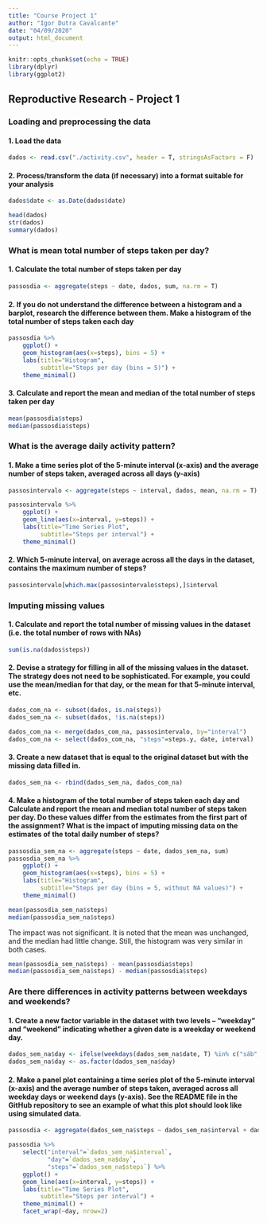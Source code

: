 ---
title: "Course Project 1"
author: "Igor Dutra Cavalcante"
date: "04/09/2020"
output: html_document
---

```{r setup, include=FALSE}
knitr::opts_chunk$set(echo = TRUE)
library(dplyr)
library(ggplot2)
```


## Reproductive Research - Project 1

### Loading and preprocessing the data
 
#### 1. Load the data
```{r}
dados <- read.csv("./activity.csv", header = T, stringsAsFactors = F)
```

 
#### 2. Process/transform the data (if necessary) into a format suitable for your analysis
```{r}
dados$date <- as.Date(dados$date)

head(dados)
str(dados)
summary(dados)
```

### What is mean total number of steps taken per day?
 
#### 1. Calculate the total number of steps taken per day
```{r}
passosdia <- aggregate(steps ~ date, dados, sum, na.rm = T)
```

#### 2. If you do not understand the difference between a histogram and a barplot, research the difference between them. Make a histogram of the total number of steps taken each day
```{r, echo=F}
passosdia %>%
    ggplot() +
    geom_histogram(aes(x=steps), bins = 5) +
    labs(title="Histogram", 
         subtitle="Steps per day (bins = 5)") +
    theme_minimal()
```

#### 3. Calculate and report the mean and median of the total number of steps taken per day
```{r}
mean(passosdia$steps)
median(passosdia$steps)
```

### What is the average daily activity pattern?

#### 1. Make a time series plot of the 5-minute interval (x-axis) and the average number of steps taken, averaged across all days (y-axis)
```{r}
passosintervalo <- aggregate(steps ~ interval, dados, mean, na.rm = T)
```
```{r echo=F}
passosintervalo %>%
    ggplot() +
    geom_line(aes(x=interval, y=steps)) +
    labs(title="Time Series Plot", 
         subtitle="Steps per interval") +
    theme_minimal() 
```

#### 2. Which 5-minute interval, on average across all the days in the dataset, contains the maximum number of steps?
```{r}
passosintervalo[which.max(passosintervalo$steps),]$interval
```

### Imputing missing values

#### 1. Calculate and report the total number of missing values in the dataset (i.e. the total number of rows with NAs)
```{r}
sum(is.na(dados$steps))
```

#### 2. Devise a strategy for filling in all of the missing values in the dataset. The strategy does not need to be sophisticated. For example, you could use the mean/median for that day, or the mean for that 5-minute interval, etc.
```{r}
dados_com_na <- subset(dados, is.na(steps))
dados_sem_na <- subset(dados, !is.na(steps))

dados_com_na <- merge(dados_com_na, passosintervalo, by="interval")
dados_com_na <- select(dados_com_na, "steps"=steps.y, date, interval)
```

#### 3. Create a new dataset that is equal to the original dataset but with the missing data filled in.
```{r}
dados_sem_na <- rbind(dados_sem_na, dados_com_na)
```

#### 4. Make a histogram of the total number of steps taken each day and Calculate and report the mean and median total number of steps taken per day. Do these values differ from the estimates from the first part of the assignment? What is the impact of imputing missing data on the estimates of the total daily number of steps?
```{r echo=F}
passosdia_sem_na <- aggregate(steps ~ date, dados_sem_na, sum)
passosdia_sem_na %>%
    ggplot() +
    geom_histogram(aes(x=steps), bins = 5) +
    labs(title="Histogram", 
         subtitle="Steps per day (bins = 5, without NA values)") +
    theme_minimal()
```
```{r}
mean(passosdia_sem_na$steps)
median(passosdia_sem_na$steps)
```
The impact was not significant. It is noted that the mean was unchanged, and the median had little change. Still, the histogram was very similar in both cases.
```{r}
mean(passosdia_sem_na$steps) - mean(passosdia$steps)
median(passosdia_sem_na$steps) - median(passosdia$steps)
```

### Are there differences in activity patterns between weekdays and weekends?

#### 1. Create a new factor variable in the dataset with two levels – “weekday” and “weekend” indicating whether a given date is a weekday or weekend day.
```{r}
dados_sem_na$day <- ifelse(weekdays(dados_sem_na$date, T) %in% c("sáb", "dom"), "weekend", "weekday")
dados_sem_na$day <- as.factor(dados_sem_na$day)
```

#### 2. Make a panel plot containing a time series plot of the 5-minute interval (x-axis) and the average number of steps taken, averaged across all weekday days or weekend days (y-axis). See the README file in the GitHub repository to see an example of what this plot should look like using simulated data.
```{r}
passosdia <- aggregate(dados_sem_na$steps ~ dados_sem_na$interval + dados_sem_na$day, dados_sem_na, mean)
```
```{r echo=F}
passosdia %>%
    select("interval"=`dados_sem_na$interval`,
           "day"=`dados_sem_na$day`,
           "steps"=`dados_sem_na$steps`) %>%
    ggplot() +
    geom_line(aes(x=interval, y=steps)) +
    labs(title="Time Series Plot", 
         subtitle="Steps per interval") +
    theme_minimal() +
    facet_wrap(~day, nrow=2)
```


